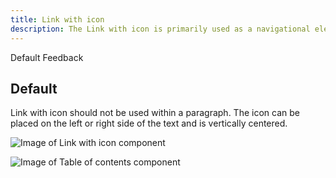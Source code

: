 ```yaml
---
title: Link with icon
description: The Link with icon is primarily used as a navigational element with an icon as an indicator to the destination or type of content being referenced. 
---
```



<ComponentDescription name="Link with icon" type="ui" />

<AnchorLinks>

<AnchorLink>Default</AnchorLink>
<AnchorLink>Feedback</AnchorLink>

</AnchorLinks>

<ResourceLinks name="Link with icon" type="ui" />

## Default
Link with icon should not be used within a paragraph. The icon can be placed on the left or right side of the text and is vertically centered. 

<Row>
<Column colMd={8} colLg={8}>

![Image of Link with icon component](../../images/component/link-with-icon/link-with-icon-default.jpg)

</Column>
</Row>

<Title>Use case</Title>

![Image of Table of contents component](../../images/component/link-with-icon/link-with-icon-use-case.jpg)

<ComponentFooter name="Link with icon" type="ui" />